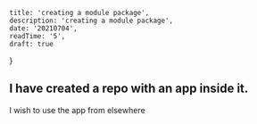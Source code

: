 
    title: 'creating a module package',
    description: 'creating a module package',
    date: '20210704',
    readTime: '5',
	draft: true
}


## I have created a repo with an app inside it.

I wish to use the app from elsewhere
